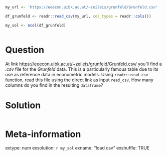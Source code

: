 ```r
my_url <- 'https://eeecon.uibk.ac.at/~zeileis/grunfeld/Grunfeld.csv'

df_grunfeld <- readr::read_csv(my_url, col_types = readr::cols())

my_sol <- ncol(df_grunfeld)
```

```r

```

Question
========

At link [https://eeecon.uibk.ac.at/~zeileis/grunfeld/Grunfeld.csv/](https://eeecon.uibk.ac.at/~zeileis/grunfeld/Grunfeld.csv) you'll find a _.csv_ file for the _Grunfeld_ data. This is a particularly famous table due to its use as reference data in econometric models. Using `readr::read_csv` function, read this file using the direct link as input `read_csv`. How many columns do you find in the resulting `dataframe`?


Solution
================

```r
```


Meta-information
================
extype: num
exsolution: `r my_sol`
exname: "load csv"
exshuffle: TRUE

